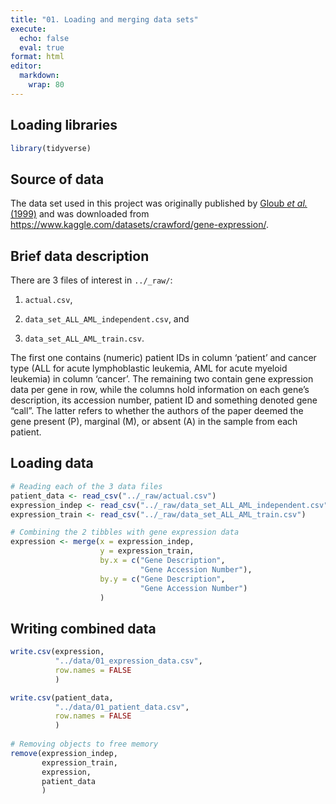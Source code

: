 ```yaml
---
title: "01. Loading and merging data sets"
execute: 
  echo: false
  eval: true
format: html
editor: 
  markdown: 
    wrap: 80
---
```


## Loading libraries

```r
library(tidyverse)
```

## Source of data

The data set used in this project was originally published by [Gloub *et al.*
(1999)](https://www-science-org.proxy.findit.cvt.dk/doi/10.1126/science.286.5439.531#body-ref-RF14)
and was downloaded from
<https://www.kaggle.com/datasets/crawford/gene-expression/>.

## Brief data description

There are 3 files of interest in `../_raw/`:

1.  `actual.csv`,

2.  `data_set_ALL_AML_independent.csv`, and

3.  `data_set_ALL_AML_train.csv`.

The first one contains (numeric) patient IDs in column 'patient' and cancer type
(ALL for acute lymphoblastic leukemia, AML for acute myeloid leukemia) in column
'cancer'. The remaining two contain gene expression data per gene in row, while
the columns hold information on each gene's description, its accession number,
patient ID and something denoted gene "call". The latter refers to whether the
authors of the paper deemed the gene present (P), marginal (M), or absent (A) in
the sample from each patient.

## Loading data

```r
# Reading each of the 3 data files
patient_data <- read_csv("../_raw/actual.csv")
expression_indep <- read_csv("../_raw/data_set_ALL_AML_independent.csv")
expression_train <- read_csv("../_raw/data_set_ALL_AML_train.csv")

# Combining the 2 tibbles with gene expression data
expression <- merge(x = expression_indep,
                    y = expression_train,
                    by.x = c("Gene Description",
                             "Gene Accession Number"),
                    by.y = c("Gene Description",
                             "Gene Accession Number")
                    )
```

## Writing combined data

```r
write.csv(expression,
          "../data/01_expression_data.csv",
          row.names = FALSE
          )

write.csv(patient_data,
          "../data/01_patient_data.csv",
          row.names = FALSE
          )
 
# Removing objects to free memory
remove(expression_indep,
       expression_train,
       expression,
       patient_data
       )
```